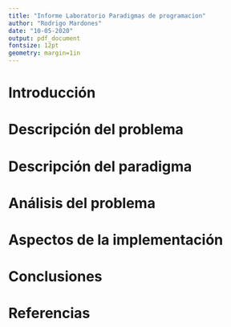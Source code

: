 ---
title: "Informe Laboratorio Paradigmas de programacion"
author: "Rodrigo Mardones"
date: "10-05-2020"
output: pdf_document
fontsize: 12pt
geometry: margin=1in
---


\newpage 
# Introducción



\newpage
# Descripción del problema


\newpage
# Descripción del paradigma


\newpage
# Análisis del problema


\newpage
# Aspectos de la implementación


\newpage
# Conclusiones 


\newpage
# Referencias 




